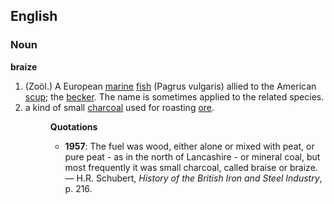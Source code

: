 ==English==
===Noun===
'''braize'''
#(Zoöl.) A European [[marine]] [[fish]] (Pagrus vulgaris) allied to the American [[scup]]; the [[becker]]. The name is sometimes applied to the related species.
#a kind of small [[charcoal]] used for roasting [[ore]].
#:'''Quotations'''
#:*'''1957''': The fuel was wood, either alone or mixed with peat, or pure peat - as in the north of Lancashire - or mineral coal, but most frequently it was small charcoal, called braise or braize. &mdash; H.R. Schubert, ''History of the British Iron and Steel Industry'', p. 216.